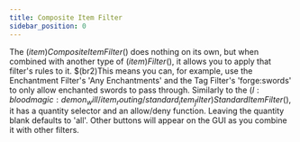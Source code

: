 ```yaml
---
title: Composite Item Filter
sidebar_position: 0
---
```



The $(item)Composite Item Filter$() does nothing on its own, but when combined with another type of $(item)Filter$(), it allows you to apply that filter's rules to it. $(br2)This means you can, for example, use the Enchantment Filter's 'Any Enchantments' and the Tag Filter's 'forge:swords' to only allow enchanted swords to pass through.
Similarly to the $(l:bloodmagic:demon_will/item_routing/standard_item_filter)Standard Item Filter$(), it has a quantity selector and an allow/deny function. Leaving the quantity blank defaults to 'all'. Other buttons will appear on the GUI as you combine it with other filters.
